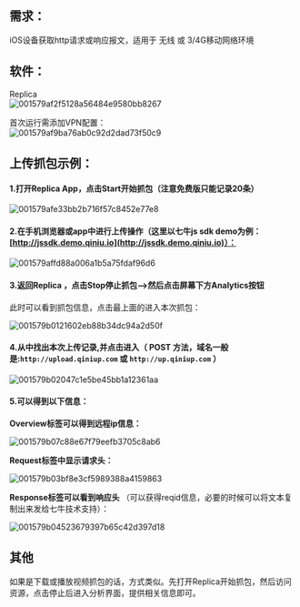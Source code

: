 ## 需求：  

iOS设备获取http请求或响应报文，适用于 无线 或 3/4G移动网络环境

## 软件：  

Replica  
 ![001579af2f5128a56484e9580bb8267](https://oi2ix6x26.qnssl.com/attachments/download/891815/001579af2f5128a56484e9580bb8267/)

首次运行需添加VPN配置：  
 ![001579af9ba76ab0c92d2dad73f50c9](https://oi2ix6x26.qnssl.com/attachments/download/891941/001579af9ba76ab0c92d2dad73f50c9/)

## 上传抓包示例：

#### 1.打开Replica App，点击Start开始抓包（注意免费版只能记录20条）

![001579afe33bb2b716f57c8452e77e8](https://oi2ix6x26.qnssl.com/attachments/download/892104/001579afe33bb2b716f57c8452e77e8/)

#### 2.在手机浏览器或app中进行上传操作（这里以七牛js sdk demo为例：[http://jssdk.demo.qiniu.io](http://jssdk.demo.qiniu.io)）：

![001579affd88a006a1b5a75fdaf96d6](https://oi2ix6x26.qnssl.com/attachments/download/892153/001579affd88a006a1b5a75fdaf96d6/)

#### 3.返回Replica ，点击Stop停止抓包--\>然后点击屏幕下方Analytics按钮

此时可以看到抓包信息，点击最上面的进入本次抓包：

![001579b0121602eb88b34dc94a2d50f](https://oi2ix6x26.qnssl.com/attachments/download/892200/001579b0121602eb88b34dc94a2d50f/)

#### 4.从中找出本次上传记录,并点击进入（ **POST** 方法，域名一般是:`http://upload.qiniup.com` 或 `http://up.qiniup.com` ）

![001579b02047c1e5be45bb1a12361aa](https://oi2ix6x26.qnssl.com/attachments/download/892220/001579b02047c1e5be45bb1a12361aa/)

#### 5.可以得到以下信息：

**Overview标签可以得到远程ip信息：**

![001579b07c88e67f79eefb3705c8ab6](https://oi2ix6x26.qnssl.com/attachments/download/892346/001579b07c88e67f79eefb3705c8ab6/)

**Request标签中显示请求头：**

![001579b03bf8e3cf5989388a4159863](https://oi2ix6x26.qnssl.com/attachments/download/892256/001579b03bf8e3cf5989388a4159863/)

**Response标签可以看到响应头** （可以获得reqid信息，必要的时候可以将文本复制出来发给七牛技术支持）：

![001579b04523679397b65c42d397d18](https://oi2ix6x26.qnssl.com/attachments/download/892275/001579b04523679397b65c42d397d18/)

## 其他  

如果是下载或播放视频抓包的话，方式类似。先打开Replica开始抓包，然后访问资源，点击停止后进入分析界面，提供相关信息即可。

